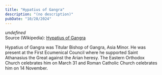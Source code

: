 ```yaml
---
title: "Hypatius of Gangra"
description: "(no description)"
pubDate: "10/28/2024"
---
```


*undefined*  
Source (Wikipedia): [Hypatius of Gangra][1]

Hypatius of Gangra was Titular Bishop of Gangra, Asia Minor. He was present at the First Ecumenical Council where he supported Saint Athanasius the Great against the Arian heresy. The Eastern Orthodox Church celebrates him on March 31 and Roman Catholic Church celebrates him on 14 November.

[1]: https://en.wikipedia.org/wiki/Hypatius_of_Gangra
